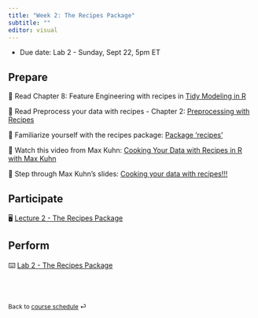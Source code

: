 ```yaml
---
title: "Week 2: The Recipes Package"
subtitle: ""
editor: visual
---
```


::: callout-important
-   Due date: Lab 2  - Sunday, Sept 22, 5pm ET
:::

## Prepare

📖 Read Chapter 8: Feature Engineering with recipes in [Tidy Modeling in R](https://www.tmwr.org/recipes)

📖 Read Preprocess your data with recipes - Chapter 2: [Preprocessing with Recipes](https://www.tidymodels.org/start/recipes/)

📖 Familiarize yourself with the recipes package: [Package 'recipes'](https://cran.r-project.org/web/packages/recipes/recipes.pdf)

📖 Watch this video from Max Kuhn: [Cooking Your Data with Recipes in R with Max Kuhn](https://www.youtube.com/watch?v=GdR_S8bYaag)

📖 Step through Max Kuhn's slides: [Cooking your data with recipes!!!](https://topepo.github.io/2021_11_HDSI_RUG/#1)

## Participate

🖥️ [Lecture 2 - The Recipes Package](/slides/BSMM_8740_lec_02.html)

## Perform

⌨️ [Lab 2 - The Recipes Package](/labs/BSMM_8740_lab_2.html "Lab instructions")

<br><br>

::: {style="font-size: 0.875em;"}
Back to [course schedule](/ "Course schedule") ⏎
:::
